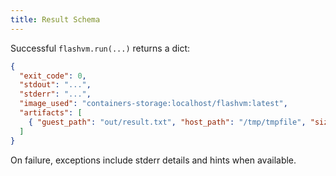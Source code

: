 ```yaml
---
title: Result Schema
---
```


Successful `flashvm.run(...)` returns a dict:

```json
{
  "exit_code": 0,
  "stdout": "...",
  "stderr": "...",
  "image_used": "containers-storage:localhost/flashvm:latest",
  "artifacts": [
    { "guest_path": "out/result.txt", "host_path": "/tmp/tmpfile", "size_bytes": 3 }
  ]
}
```

On failure, exceptions include stderr details and hints when available.
